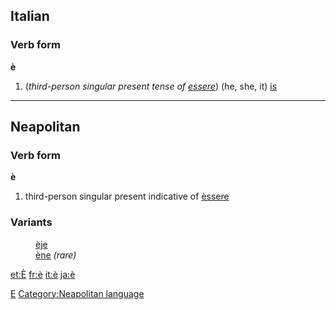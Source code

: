 ==Italian==
===Verb form===
'''è'''

#(''third-person singular present tense of [[essere]]'') (he, she, it) [[is]]
[[Category:Latin letters|E]]

----
==Neapolitan==
===Verb form===
'''è'''
# third-person singular present indicative of [[èssere]]
===Variants===
:[[èje]]
:[[ène]] ''(rare)''
[[Category:Neapolitan language]]

[[et:È]]
[[fr:è]]
[[it:è]]
[[ja:è]]